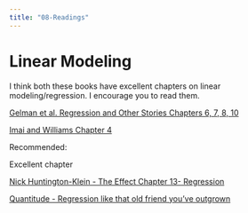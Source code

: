 ```yaml
---
title: "08-Readings"
---
```

#  Linear Modeling

I think both these books have excellent chapters on linear modeling/regression. I encourage you to read them. 

[Gelman et al. Regression and Other Stories Chapters 6, 7, 8, 10 ](/readings_pdf/Regression and Other Stories by Andrew Gelman, Jennifer Hill, Aki Vehtari.pdf)

[Imai and Williams Chapter 4](/readings_pdf/Quantitative Social Science An Introduction by Kosuke Imai.pdf)


Recommended: 

Excellent chapter

[Nick Huntington-Klein - The Effect Chapter 13- Regression ]([https://theeffectbook.net/ch-StatisticalAdjustment.html)

[Quantitude - Regression like that old friend you've outgrown](https://quantitudepod.org/s2e18-regression-like-that-old-high-school-friend-youve-outgrown/)
